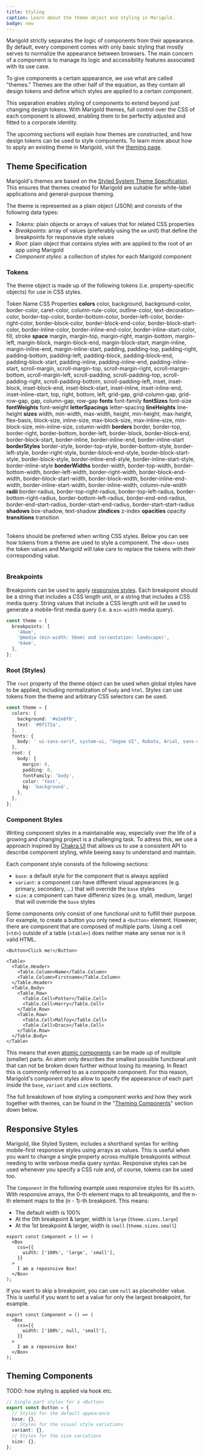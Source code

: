 ```yaml
---
title: Styling
caption: Learn about the theme object and styling in Marigold.
badge: new
---
```


Marigold strictly separates the logic of components from their appearance. By default, every component comes with only basic styling that mostly serves to normalize the appearance between browsers. The main concern of a component is to manage its logic and accessibility features associated with its use case.

To give components a certain appearance, we use what are called "themes." Themes are the other half of the equation, as they contain all design tokens and define which styles are applied to a certain component.

This separation enables styling of components to extend beyond just changing design tokens. With Marigold themes, full control over the CSS of each component is allowed, enabling them to be perfectly adjusted and fitted to a corporate identity.

The upcoming sections will explain how themes are constructed, and how design tokens can be used to style components. To learn more about how to apply an existing theme in Marigold, visit the [theming page](/introduction/theming/).

## Theme Specification

Marigold's themes are based on the [Styled System Theme Specification](https://styled-system.com/theme-specification/). This ensures that themes created for Marigold are suitable for white-label applications and general-purpose theming.

The theme is represented as a plain object (JSON) and consists of the following data types:

- _Tokens:_ plain objects or arrays of values that for related CSS properties
- _Breakpoints:_ array of values (preferably using the `em` unit) that define the breakpoints for responsvie style values
- _Root:_ plain object that contains styles with are applied to the root of an app using Marigold
- _Component styles:_ a collection of styles for each Marigold component

### Tokens

The theme object is made up of the following tokens (i.e. property-specific objects) for use in CSS styles.

<Table variant="lines" aria-label="List of theme tokens">
  <Table.Header>
    <Table.Column>Token Name</Table.Column>
    <Table.Column>CSS Properties</Table.Column>
  </Table.Header>
  <Table.Body>
    <Table.Row>
      <Table.Cell>
        <strong>colors</strong>
      </Table.Cell>
      <Table.Cell>
        color, background, background-color, border-color, caret-color,
        column-rule-color, outline-color, text-decoration-color,
        border-top-color, border-bottom-color, border-left-color,
        border-right-color, border-block-color, border-block-end-color,
        border-block-start-color, border-inline-color, border-inline-end-color,
        border-inline-start-color, fill, stroke
      </Table.Cell>
    </Table.Row>
    <Table.Row>
      <Table.Cell>
        <strong>space</strong>
      </Table.Cell>
      <Table.Cell>
        margin, margin-top, margin-right, margin-bottom, margin-left,
        margin-block, margin-block-end, margin-block-start, margin-inline,
        margin-inline-end, margin-inline-start, padding, padding-top,
        padding-right, padding-bottom, padding-left, padding-block,
        padding-block-end, padding-block-start, padding-inline,
        padding-inline-end, padding-inline-start, scroll-margin,
        scroll-margin-top, scroll-margin-right, scroll-margin-bottom,
        scroll-margin-left, scroll-padding, scroll-padding-top,
        scroll-padding-right, scroll-padding-bottom, scroll-padding-left, inset,
        inset-block, inset-block-end, inset-block-start, inset-inline,
        inset-inline-end, inset-inline-start, top, right, bottom, left,
        grid-gap, grid-column-gap, grid-row-gap, gap, column-gap, row-gap
      </Table.Cell>
    </Table.Row>
    <Table.Row>
      <Table.Cell>
        <strong>fonts</strong>
      </Table.Cell>
      <Table.Cell>font-family</Table.Cell>
    </Table.Row>
    <Table.Row>
      <Table.Cell>
        <strong>fontSizes</strong>
      </Table.Cell>
      <Table.Cell>font-size</Table.Cell>
    </Table.Row>
    <Table.Row>
      <Table.Cell>
        <strong>fontWeights</strong>
      </Table.Cell>
      <Table.Cell>font-weight</Table.Cell>
    </Table.Row>
    <Table.Row>
      <Table.Cell>
        <strong>letterSpacings</strong>
      </Table.Cell>
      <Table.Cell>letter-spacing</Table.Cell>
    </Table.Row>
    <Table.Row>
      <Table.Cell>
        <strong>lineHeights</strong>
      </Table.Cell>
      <Table.Cell>line-height</Table.Cell>
    </Table.Row>
    <Table.Row>
      <Table.Cell>
        <strong>sizes</strong>
      </Table.Cell>
      <Table.Cell>
        width, min-width, max-width, height, min-height, max-height, flex-basis,
        block-size, inline-size, max-block-size, max-inline-size,
        min-block-size, min-inline-size, column-width
      </Table.Cell>
    </Table.Row>
    <Table.Row>
      <Table.Cell>
        <strong>borders</strong>
      </Table.Cell>
      <Table.Cell>
        border, border-top, border-right, border-bottom, border-left,
        border-block, border-block-end, border-block-start, border-inline,
        border-inline-end, border-inline-start
      </Table.Cell>
    </Table.Row>
    <Table.Row>
      <Table.Cell>
        <strong>borderStyles</strong>
      </Table.Cell>
      <Table.Cell>
        border-style, border-top-style, border-bottom-style, border-left-style,
        border-right-style, border-block-end-style, border-block-start-style,
        border-block-style, border-inline-end-style, border-inline-start-style,
        border-inline-style
      </Table.Cell>
    </Table.Row>
    <Table.Row>
      <Table.Cell>
        <strong>borderWidths</strong>
      </Table.Cell>
      <Table.Cell>
        border-width, border-top-width, border-bottom-width, border-left-width,
        border-right-width, border-block-end-width, border-block-start-width,
        border-block-width, border-inline-end-width, border-inline-start-width,
        border-inline-width, column-rule-width
      </Table.Cell>
    </Table.Row>
    <Table.Row>
      <Table.Cell>
        <strong>radii</strong>
      </Table.Cell>
      <Table.Cell>
        border-radius, border-top-right-radius, border-top-left-radius,
        border-bottom-right-radius, border-bottom-left-radius,
        border-end-end-radius, border-end-start-radius, border-start-end-radius,
        border-start-start-radius
      </Table.Cell>
    </Table.Row>
    <Table.Row>
      <Table.Cell>
        <strong>shadows</strong>
      </Table.Cell>
      <Table.Cell>box-shadow, text-shadow</Table.Cell>
    </Table.Row>
    <Table.Row>
      <Table.Cell>
        <strong>zIndices</strong>
      </Table.Cell>
      <Table.Cell>z-index</Table.Cell>
    </Table.Row>
    <Table.Row>
      <Table.Cell>
        <strong>opacities</strong>
      </Table.Cell>
      <Table.Cell>opacity</Table.Cell>
    </Table.Row>
    <Table.Row>
      <Table.Cell>
        <strong>transitions</strong>
      </Table.Cell>
      <Table.Cell>transition</Table.Cell>
    </Table.Row>
  </Table.Body>
</Table>

Tokens should be preferred when writing CSS styles. Below you can see how tokens from a theme are used to style a component. The `<Box>` uses the token values and Marigold will take care to replace the tokens with their corresponding value.

```tsx preview file=concepts/tokens.demo.tsx

```

### Breakpoints

Breakpoints can be used to apply [responsive styles](#responsive-styles). Each breakpoint should be a string that includes a CSS length unit, or a string that includes a CSS media query. String values that include a CSS length unit will be used to generate a mobile-first media query (i.e. a `min-width` media query).

```ts
const theme = {
  breakpoints: [
    '40em',
    '@media (min-width: 56em) and (orientation: landscape)',
    '64em',
  ],
};
```

### Root (Styles)

The `root` property of the theme object can be used when global styles have to be applied, including normalization of `body` and `html`. Styles can use tokens from the theme and arbitrary CSS selectors can be used.

```ts
const theme = {
  colors: {
    background: '#e2e8f0',
    text: '#0f172a',
  },
  fonts: {
    body: ' ui-sans-serif, system-ui, "Segoe UI", Roboto, Arial, sans-serif',
  },
  root: {
    body: {
      margin: 0,
      padding: 0,
      fontFamily: 'body',
      color: 'text',
      bg: 'background',
    },
  },
};
```

### Component Styles

Writing component styles in a maintainable way, especially over the life of a growing and changing project is a challenging task. To adress this, we use a approach inspired by [Chakra UI](https://chakra-ui.com/) that allows us to use a consistent API to describe component styling, while beeing easy to understand and maintain.

Each component style consists of the following sections:

- `base`: a default style for the component that is always applied
- `variant`: a component can have different visual appearances (e.g. primary, secondary, ...) that will override the `base` styles
- `size`: a component can have differenz sizes (e.g. small, medium, large) that will override the `base` styles

Some components only consist of one functional unit to fulfill their purpose. For example, to create a button you only need a `<button>` element. However, there are component that are composed of multiple parts. Using a cell (`<td>`) outside of a table (`<table>`) does neither make any sense nor is it valid HTML.

```tsx
<Button>Click me!</Button>
```

```tsx
<Table>
  <Table.Header>
    <Table.Column>Name</Table.Column>
    <Table.Column>Firstname</Table.Column>
  </Table.Header>
  <Table.Body>
    <Table.Row>
      <Table.Cell>Potter</Table.Cell>
      <Table.Cell>Harry</Table.Cell>
    </Table.Row>
    <Table.Row>
      <Table.Cell>Malfoy</Table.Cell>
      <Table.Cell>Draco</Table.Cell>
    </Table.Row>
  </Table.Body>
</Table>
```

This means that even [atomic components](https://atomicdesign.bradfrost.com/chapter-2) can be made up of multiple (smaller) parts. An atom only describes the smallest possible functional unit that can not be broken down further without losing its meaning. In React this is commonly referred to as a composite component. For this reason, Marigold's component styles allow to specify the appearance of each part inside the `base`, `variant` and `size` sections.

The full breakdown of how styling a component works and how they work together with themes, can be found in the "[Theming Components](#theming-components)" section down below.

## Responsive Styles

Marigold, like Styled System, includes a shorthand syntax for writing mobile-first responsive styles using arrays as values. This is useful when you want to change a single property across multiple breakpoints without needing to write verbose media query syntax. Responsive styles can be used whenever you specify a CSS rule and, of course, tokens can be used too.

The `Component` in the following example uses responsive styles for its `width`. With responsive arrays, the 0-th element maps to all breakpoints, and the n-th element maps to the (n - 1)-th breakpoint. This means:

- The default width is 100%
- At the 0th breakpoint & larger, width is `large` (`theme.sizes.large`)
- At the 1st breakpoint & larger, width is `small` (`theme.sizes.small`)

```tsx
export const Component = () => (
  <Box
    css={{
      width: ['100%', 'large', 'small'],
    }}
  >
    I am a reposnsive Box!
  </Box>
);
```

If you want to skip a breakpoint, you can use `null` as placeholder value. This is useful if you want to set a value for only the largest breakpoint, for example.

```tsx
export const Component = () => (
  <Box
    css={{
      width: ['100%', null, 'small'],
    }}
  >
    I am a reposnsive Box!
  </Box>
);
```

## Theming Components

TODO: how styling is applied via hook etc.

```ts
// Single part styles for a <Button>
export const Button = {
  // Styles for the default appearance
  base: {},
  // Styles for the visual style variations
  variant: {},
  // Styles for the size variations
  size: {},
};
```
